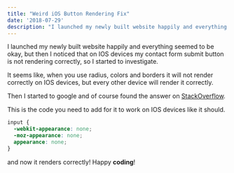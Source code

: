 ```yaml
---
title: "Weird iOS Button Rendering Fix"
date: '2018-07-29'
description: "I launched my newly built website happily and everything seemed to be okay, but then I noticed that on IOS devices my contact form submit button is not rendering correctly, so I started to investigate."
---
```


I launched my newly built website happily and everything seemed to be okay, but then I noticed that on IOS devices my contact form submit button is not rendering correctly, so I started to investigate.

It seems like, when you use radius, colors and borders it will not render correctly on IOS devices, but every other device will render it correctly.

Then I started to google and of course found the answer on [StackOverflow](https://stackoverflow.com/questions/5438567/css-submit-button-weird-rendering-on-ipad-iphone).

This is the code you need to add for it to work on IOS devices like it should.

```scss
input {
  -webkit-appearance: none;
  -moz-appearance: none;
  appearance: none;
}
```

and now it renders correctly! Happy **coding**!